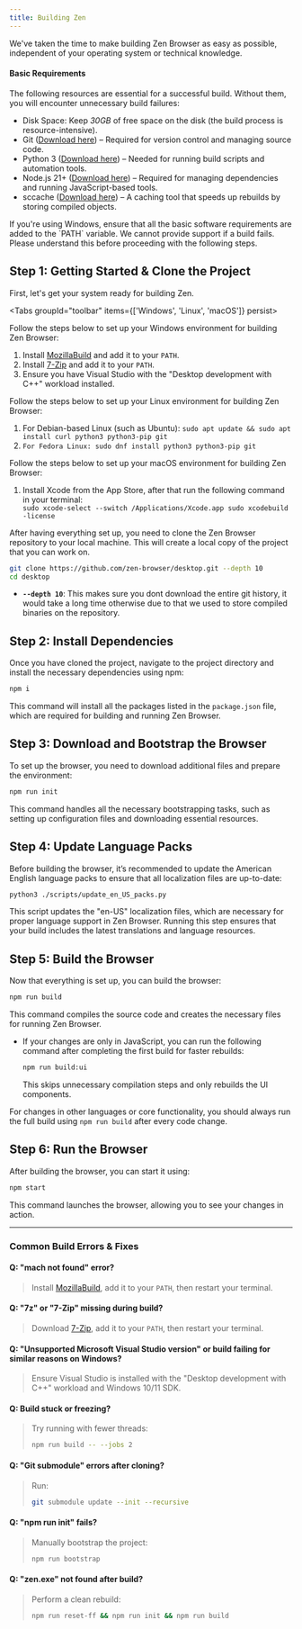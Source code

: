 ```yaml
---
title: Building Zen
---
```


We've taken the time to make building Zen Browser as easy as possible, independent of your operating system or technical knowledge.

#### Basic Requirements  

The following resources are essential for a successful build. Without them, you will encounter unnecessary build failures:  

- Disk Space: Keep _30GB_ of free space on the disk (the build process is resource-intensive).  
- Git ([Download here](https://git-scm.com/downloads)) – Required for version control and managing source code.  
- Python 3 ([Download here](https://www.python.org/downloads/)) – Needed for running build scripts and automation tools.   
- Node.js 21+ ([Download here](https://nodejs.org/)) – Required for managing dependencies and running JavaScript-based tools.    
- sccache ([Download here](https://github.com/mozilla/sccache/releases)) – A caching tool that speeds up rebuilds by storing compiled objects.    

<Callout>
If you're using Windows, ensure that all the basic software requirements are added to the `PATH` variable.
</Callout>

<Callout type="warn">
We cannot provide support if a build fails. Please understand this before proceeding with the following steps.
</Callout>

## Step 1: Getting Started & Clone the Project

First, let's get your system ready for building Zen.

<Tabs groupId="toolbar" items={['Windows', 'Linux', 'macOS']} persist>
  <Tab value="Windows">
      <p>Follow the steps below to set up your Windows environment for building Zen Browser:</p>
      <ol>
        <li>Install [MozillaBuild](https://wiki.mozilla.org/MozillaBuild) and add it to your `PATH`.</li>
        <li>Install [7-Zip](https://www.7-zip.org/) and add it to your `PATH`.</li>
        <li>Ensure you have Visual Studio with the "Desktop development with C++" workload installed.</li>
      </ol>
  </Tab>
  <Tab value="Linux">
      <p>Follow the steps below to set up your Linux environment for building Zen Browser:</p>
      <ol>
        <li>For Debian-based Linux (such as Ubuntu): `sudo apt update && sudo apt install curl python3 python3-pip git`</li>
        <li>`For Fedora Linux: sudo dnf install python3 python3-pip git`</li>
      </ol>
  </Tab>
  <Tab value="macOS">
      <p>Follow the steps below to set up your macOS environment for building Zen Browser:</p>
      <ol>
        <li>Install Xcode from the App Store, after that run the following command in your terminal:</li>
        ```
sudo xcode-select --switch /Applications/Xcode.app
sudo xcodebuild -license
      ```
      </ol>
  </Tab>
</Tabs>

After having everything set up, you need to clone the Zen Browser repository to your local machine. This will create a local copy of the project that you can work on.

```bash
git clone https://github.com/zen-browser/desktop.git --depth 10
cd desktop
```

- **`--depth 10`**: This makes sure you dont download the entire git history, it would take a long time otherwise due to that we used to store compiled binaries on the repository.

## Step 2: Install Dependencies

Once you have cloned the project, navigate to the project directory and install the necessary dependencies using npm:

```bash
npm i
```

This command will install all the packages listed in the `package.json` file, which are required for building and running Zen Browser.

## Step 3: Download and Bootstrap the Browser

To set up the browser, you need to download additional files and prepare the environment:

```bash
npm run init
```

This command handles all the necessary bootstrapping tasks, such as setting up configuration files and downloading essential resources.

## Step 4: Update Language Packs

Before building the browser, it’s recommended to update the American English language packs to ensure that all localization files are up-to-date:

```bash
python3 ./scripts/update_en_US_packs.py
```

This script updates the "en-US" localization files, which are necessary for proper language support in Zen Browser. Running this step ensures that your build includes the latest translations and language resources.

## Step 5: Build the Browser

Now that everything is set up, you can build the browser:

```bash
npm run build
```

This command compiles the source code and creates the necessary files for running Zen Browser.

- If your changes are only in JavaScript, you can run the following command after completing the first build for faster rebuilds:  

  ```bash
  npm run build:ui
  ```  

  This skips unnecessary compilation steps and only rebuilds the UI components.  

For changes in other languages or core functionality, you should always run the full build using `npm run build` after every code change.  

## Step 6: Run the Browser

After building the browser, you can start it using:

```bash
npm start
```

This command launches the browser, allowing you to see your changes in action.

---

### Common Build Errors & Fixes

#### Q: "mach not found" error?  
> Install [MozillaBuild](https://wiki.mozilla.org/MozillaBuild), add it to your `PATH`, then restart your terminal.

#### Q: "7z" or "7-Zip" missing during build?  
> Download [7-Zip](https://www.7-zip.org/), add it to your `PATH`, then restart your terminal.

#### Q: "Unsupported Microsoft Visual Studio version" or build failing for similar reasons on Windows?  
> Ensure Visual Studio is installed with the "Desktop development with C++" workload and Windows 10/11 SDK.

#### Q: Build stuck or freezing?  
> Try running with fewer threads:  
> ```sh
> npm run build -- --jobs 2
> ```  

#### Q: "Git submodule" errors after cloning?  
> Run:  
> ```sh
> git submodule update --init --recursive
> ```  

#### Q: "npm run init" fails?  
> Manually bootstrap the project:  
> ```sh
> npm run bootstrap
> ```  

#### Q: "zen.exe" not found after build?  
> Perform a clean rebuild:  
> ```sh
> npm run reset-ff && npm run init && npm run build
> ```
